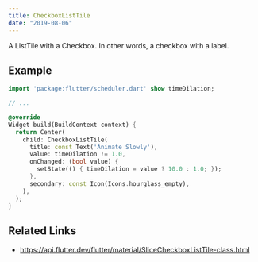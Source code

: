 ```yaml
---
title: CheckboxListTile
date: "2019-08-06"
---
```


A ListTile with a Checkbox. In other words, a checkbox with a label.



## Example

```dart liveslice=CheckboxListTile
import 'package:flutter/scheduler.dart' show timeDilation;

// ...

@override
Widget build(BuildContext context) {
  return Center(
    child: CheckboxListTile(
      title: const Text('Animate Slowly'),
      value: timeDilation != 1.0,
      onChanged: (bool value) {
        setState(() { timeDilation = value ? 10.0 : 1.0; });
      },
      secondary: const Icon(Icons.hourglass_empty),
    ),
  );
}
```

## Related Links
- https://api.flutter.dev/flutter/material/SliceCheckboxListTile-class.html
